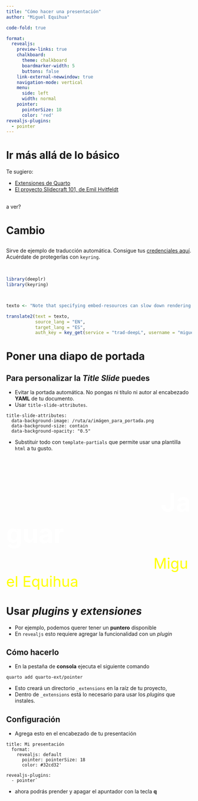 ```yaml
---
title: "Cómo hacer una presentación"
author: "Miguel Equihua"

code-fold: true

format: 
  revealjs:
    preview-links: true
    chalkboard:
      theme: chalkboard
      boardmarker-width: 5
      buttons: false
    link-external-newwindow: true
    navigation-mode: vertical
    menu:
      side: left
      width: normal
    pointer:
      pointerSize: 18
      color: 'red'      
revealjs-plugins:
  - pointer
---
```


# Ir más allá de lo básico

Te sugiero:

-   [Extensiones de Quarto](https://quarto.org/docs/extensions/listing-revealjs.html)
-   [El proyecto Slidecraft 101, de Emil Hvitfeldt](https://emilhvitfeldt.com/project/slidecraft-101/#blog-posts)

## 

a ver?

# Cambio

## 

::: callout-warning
Sirve de ejemplo de traducción automática. Consigue tus [credenciales aquí](https://www.deepl.com/es/pro-api){preview-link="false"}. Acuérdate de protegerlas con `keyring`.

\

```r
library(deeplr)
library(keyring)



texto <- "Note that specifying embed-resources can slow down rendering by a couple of seconds, so you may want to enable embed-resources only when you are ready to publish. Also note that Reveal plugin Chalkboard is not compatible with embed-resources — when Chalkboard plugin is enabled, specifying embed-resources: true will result an error."

translate2(text = texto, 
           source_lang = "EN",
           target_lang = "ES",
           auth_key = key_get(service = "trad-deepL", username = "miguel"))

```
:::

# Poner una diapo de portada

## Para personalizar la *Title Slide* puedes

-   Evitar la portada automática. No pongas ni título ni autor al encabezado **YAML** de tu documento.
-   Usar `title-slide-attributes`.

```+yaml

title-slide-attributes: 
  data-background-image: /ruta/a/imágen_para_portada.png   
  data-background-size: contain   
  data-background-opacity: "0.5"
```


-   Substituir todo con `template-partials` que permite usar una plantilla `html` a tu gusto.

##  {background-image="img/jaguar-2894706_1280.jpg"}

\
\
\

[**Jaguar**]{style="font-size:70px; color:white; padding-left: 6em;"}

[Miguel Equihua]{style="font-size:40px; color:yellow; padding-left: 10em;"}

# Usar *plugins* y *extensiones*

-   Por ejemplo, podemos querer tener un **puntero** disponible
-   En `revealjs` esto requiere agregar la funcionalidad con un *plugin*

## Cómo hacerlo

-   En la pestaña de **consola** ejecuta el siguiente comando

`quarto add quarto-ext/pointer`

-   Esto creará un directorio `_extensions` en la raíz de tu proyecto,
-   Dentro de `_extensions` está lo necesario para usar los *plugins* que instales.

## Configuración

-   Agrega esto en el encabezado de tu presentación

```+yaml
title: Mi presentación 
  format: 
    revealjs: default
      pointer: pointerSize: 18       
      color: #32cd32'       

revealjs-plugins:
  - pointer`
```

-   ahora podrás prender y apagar el apuntador con la tecla **q**
